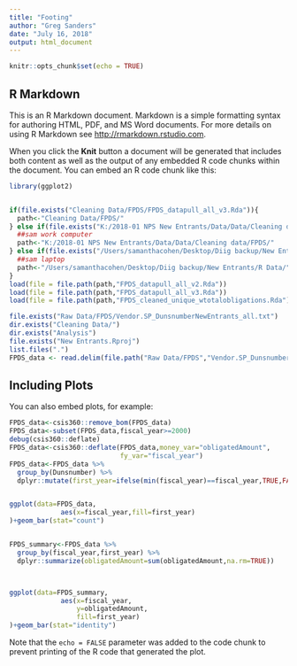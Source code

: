 ```yaml
---
title: "Footing"
author: "Greg Sanders"
date: "July 16, 2018"
output: html_document
---
```


```r
knitr::opts_chunk$set(echo = TRUE)
```

## R Markdown

This is an R Markdown document. Markdown is a simple formatting syntax for authoring HTML, PDF, and MS Word documents. For more details on using R Markdown see <http://rmarkdown.rstudio.com>.

When you click the **Knit** button a document will be generated that includes both content as well as the output of any embedded R code chunks within the document. You can embed an R code chunk like this:

```r
library(ggplot2)


if(file.exists("Cleaning Data/FPDS/FPDS_datapull_all_v3.Rda")){
  path<-"Cleaning Data/FPDS/"
} else if(file.exists("K:/2018-01 NPS New Entrants/Data/Data/Cleaning data/FPDS/FPDS_datapull_all_v3.Rda")){
  ##sam work computer
  path<-"K:/2018-01 NPS New Entrants/Data/Data/Cleaning data/FPDS/"
} else if(file.exists("/Users/samanthacohen/Desktop/Diig backup/New Entrants/R Data/FPDS_datapull_all_v3.Rda")){  
  ##sam laptop
  path<-"/Users/samanthacohen/Desktop/Diig backup/New Entrants/R Data/"
}
load(file = file.path(path,"FPDS_datapull_all_v2.Rda"))
load(file = file.path(path,"FPDS_datapull_all_v3.Rda"))
load(file = file.path(path,"FPDS_cleaned_unique_wtotalobligations.Rda"))

file.exists("Raw Data/FPDS/Vendor.SP_DunsnumberNewEntrants_all.txt")
dir.exists("Cleaning Data/")
dir.exists("Analysis")
file.exists("New Entrants.Rproj")
list.files(".")
FPDS_data <- read.delim(file.path("Raw Data/FPDS","Vendor.SP_DunsnumberNewEntrants_all.txt"), fill = TRUE, header=TRUE,  na.strings = c("", "NULL"))


```

## Including Plots

You can also embed plots, for example:

```r

FPDS_data<-csis360::remove_bom(FPDS_data)
FPDS_data<-subset(FPDS_data,fiscal_year>=2000)
debug(csis360::deflate)
FPDS_data<-csis360::deflate(FPDS_data,money_var="obligatedAmount",
                            fy_var="fiscal_year")
FPDS_data<-FPDS_data %>%
  group_by(Dunsnumber) %>%
  dplyr::mutate(first_year=ifelse(min(fiscal_year)==fiscal_year,TRUE,FALSE) )


ggplot(data=FPDS_data,
             aes(x=fiscal_year,fill=first_year)
)+geom_bar(stat="count")


FPDS_summary<-FPDS_data %>%
  group_by(fiscal_year,first_year) %>%
  dplyr::summarize(obligatedAmount=sum(obligatedAmount,na.rm=TRUE))



ggplot(data=FPDS_summary,
             aes(x=fiscal_year,
                 y=obligatedAmount,
                 fill=first_year)
)+geom_bar(stat="identity")

```

Note that the `echo = FALSE` parameter was added to the code chunk to prevent printing of the R code that generated the plot.

